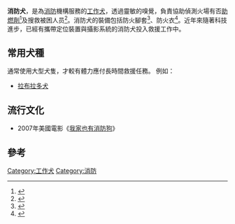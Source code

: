'''消防犬'''，是為[[消防|消防]]機構服務的[[工作犬|工作犬]]，透過靈敏的嗅覺，負責協助偵測火場有否[[助燃劑|助燃劑]]<ref>{{cite news|title=醒目消防犬尋起火源頭 |url=http://hd.stheadline.com/home/home_content.asp?contid=19533&srctype=p |language=zh |publisher=頭條日報 |date=2007年12月27日 |accessdate=2015年4月27日 }}</ref>及搜救被困人员<ref>{{cite news |title=河北省消防搜救犬再添“新兵” |url=http://info.fire.hc360.com/2007/09/05134944361.shtml |language=zh |publisher=慧聰網 |date=2007年9月5日 |accessdate=2015年4月27日 |archive-date=2018年4月13日 |archive-url=https://web.archive.org/web/20180413043106/http://info.fire.hc360.com/2007/09/05134944361.shtml |dead-url=no }}</ref>。消防犬的裝備包括防火腳套<ref>{{cite news|title=八鄉鐵皮屋奪命火 消防犬航拍加重案搜證 |url=http://www.orientaldaily.com.hk/hk/bkn/cnt/news/20150129/bkn-20150129151807652-0129_00822_001.html?eventsection=hk_news&eventid=4028828d4b300e64014b33f05a337f0a |language=zh |publisher=東方日報 |date=2015年1月29日 |accessdate=2015年4月27日 }}</ref>、防火衣<ref>{{cite news |title=消防犬专属防火服 保障狗狗的安全 |url=http://dzzz.twwtn.com/article.asp?listid=1406&mg_num=27 |language=zh |publisher=世界科技 |accessdate=2015年4月27日 |deadurl=yes |archiveurl=https://web.archive.org/web/20160304125239/http://dzzz.twwtn.com/article.asp?listid=1406&mg_num=27 |archivedate=2016年3月4日 }}</ref>。近年來隨著科技進步，已經有攜帶定位裝置與攝影系統的消防犬投入救援工作中。

==常用犬種==
通常使用大型犬隻，才較有體力應付長時間救援任務。
例如：
* [[拉布拉多犬|拉布拉多犬]]

==流行文化==
* 2007年美國電影《[[我家也有消防狗|我家也有消防狗]]》

==參考==
{{reflist}}

[[Category:工作犬|Category:工作犬]]
[[Category:消防|Category:消防]]